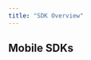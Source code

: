 ```yaml
---
title: "SDK Overview"
---
```


## Mobile SDKs

<CardGroup>
  <Card
    title="Android SDK"
    icon="android"
    iconType="duotone"
    href="/developer-resources/sdk-integration/android/getting-started"
  ></Card>
  <Card
    title="iOS SDK"
    icon="apple"
    href="/developer-resources/sdk-integration/ios/installation"
  ></Card>
  <Card
    title="React Native SDK"
    icon="react"
    href="/developer-resources/sdk-integration/reactnative/getting-started"
  ></Card>
</CardGroup>
